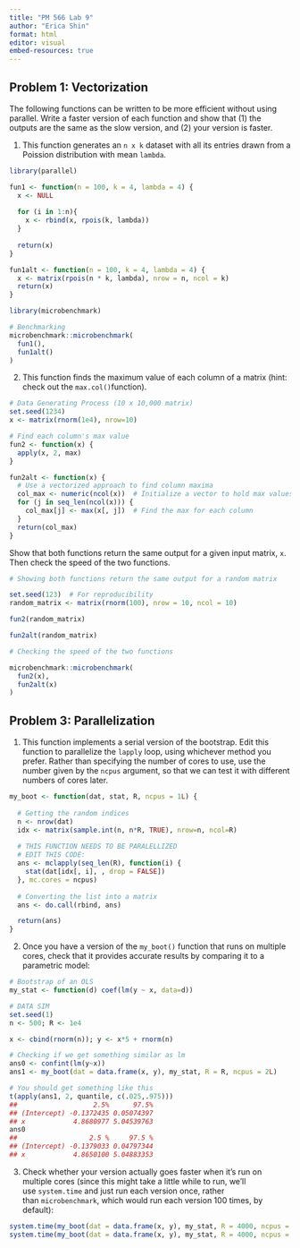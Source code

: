 ```yaml
---
title: "PM 566 Lab 9"
author: "Erica Shin"
format: html
editor: visual
embed-resources: true
---
```


## **Problem 1: Vectorization**

The following functions can be written to be more efficient without using parallel. Write a faster version of each function and show that (1) the outputs are the same as the slow version, and (2) your version is faster.

1.  This function generates an `n x k` dataset with all its entries drawn from a Poission distribution with mean `lambda`.

```r
library(parallel)

fun1 <- function(n = 100, k = 4, lambda = 4) {
  x <- NULL
  
  for (i in 1:n){
    x <- rbind(x, rpois(k, lambda))    
  }
  
  return(x)
}

fun1alt <- function(n = 100, k = 4, lambda = 4) {
  x <- matrix(rpois(n * k, lambda), nrow = n, ncol = k)
  return(x)
}
```

```r
library(microbenchmark)

# Benchmarking
microbenchmark::microbenchmark(
  fun1(),
  fun1alt()
)
```

2.  This function finds the maximum value of each column of a matrix (hint: check out the `max.col()`function).

```r
# Data Generating Process (10 x 10,000 matrix)
set.seed(1234)
x <- matrix(rnorm(1e4), nrow=10)

# Find each column's max value
fun2 <- function(x) {
  apply(x, 2, max)
}

fun2alt <- function(x) {
  # Use a vectorized approach to find column maxima
  col_max <- numeric(ncol(x))  # Initialize a vector to hold max values
  for (j in seq_len(ncol(x))) {
    col_max[j] <- max(x[, j])  # Find the max for each column
  }
  return(col_max)
}
```

Show that both functions return the same output for a given input matrix, `x`. Then check the speed of the two functions.

```r
# Showing both functions return the same output for a random matrix

set.seed(123)  # For reproducibility
random_matrix <- matrix(rnorm(100), nrow = 10, ncol = 10)

fun2(random_matrix)

fun2alt(random_matrix)

# Checking the speed of the two functions

microbenchmark::microbenchmark(
  fun2(x),
  fun2alt(x)
)
```

## **Problem 3: Parallelization**

1.  This function implements a serial version of the bootstrap. Edit this function to parallelize the `lapply` loop, using whichever method you prefer. Rather than specifying the number of cores to use, use the number given by the `ncpus` argument, so that we can test it with different numbers of cores later.

```r
my_boot <- function(dat, stat, R, ncpus = 1L) {
  
  # Getting the random indices
  n <- nrow(dat)
  idx <- matrix(sample.int(n, n*R, TRUE), nrow=n, ncol=R)
  
  # THIS FUNCTION NEEDS TO BE PARALELLIZED
  # EDIT THIS CODE:
  ans <- mclapply(seq_len(R), function(i) {
    stat(dat[idx[, i], , drop = FALSE])
  }, mc.cores = ncpus)
  
  # Converting the list into a matrix
  ans <- do.call(rbind, ans)

  return(ans)
}
```

2.  Once you have a version of the `my_boot()` function that runs on multiple cores, check that it provides accurate results by comparing it to a parametric model:

```r
# Bootstrap of an OLS
my_stat <- function(d) coef(lm(y ~ x, data=d))

# DATA SIM
set.seed(1)
n <- 500; R <- 1e4

x <- cbind(rnorm(n)); y <- x*5 + rnorm(n)

# Checking if we get something similar as lm
ans0 <- confint(lm(y~x))
ans1 <- my_boot(dat = data.frame(x, y), my_stat, R = R, ncpus = 2L)

# You should get something like this
t(apply(ans1, 2, quantile, c(.025,.975)))
##                   2.5%      97.5%
## (Intercept) -0.1372435 0.05074397
## x            4.8680977 5.04539763
ans0
##                  2.5 %     97.5 %
## (Intercept) -0.1379033 0.04797344
## x            4.8650100 5.04883353
```

3.  Check whether your version actually goes faster when it’s run on multiple cores (since this might take a little while to run, we’ll use `system.time` and just run each version once, rather than `microbenchmark`, which would run each version 100 times, by default):

```r
system.time(my_boot(dat = data.frame(x, y), my_stat, R = 4000, ncpus = 1L))
system.time(my_boot(dat = data.frame(x, y), my_stat, R = 4000, ncpus = 2L))
```
